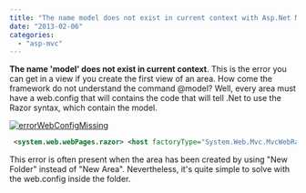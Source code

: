 ```yaml
---
title: "The name model does not exist in current context with Asp.Net MVC using Area"
date: "2013-02-06"
categories: 
  - "asp-mvc"
---
```


**The name 'model' does not exist in current context**. This is the error you can get in a view if you create the first view of an area. How come the framework do not understand the command @model? Well, every area must have a web.config that will contains the code that will tell .Net to use the Razor syntax, which contain the model.

[![errorWebConfigMissing](http://patrickdesjardins.com/blog/wp-content/uploads/2013/02/errorWebConfigMissing.png)](http://patrickdesjardins.com/blog/the-name-model-does-not-exist-in-current-context-with-asp-net-mvc-using-area/errorwebconfigmissing)


```xml
 <system.web.webPages.razor> <host factoryType="System.Web.Mvc.MvcWebRazorHostFactory, System.Web.Mvc, Version=3.0.0.0, Culture=neutral, PublicKeyToken=31BF3856AD364E35" /> <pages pageBaseType="System.Web.Mvc.WebViewPage"> <namespaces> <add namespace="System.Web.Mvc" /> <add namespace="System.Web.Mvc.Ajax" /> <add namespace="System.Web.Mvc.Html" /> <add namespace="System.Web.Routing" /> </namespaces> </pages> </system.web.webPages.razor> 
```
 This error is often present when the area has been created by using "New Folder" instead of "New Area". Nevertheless, it's quite simple to solve with the web.config inside the folder.
